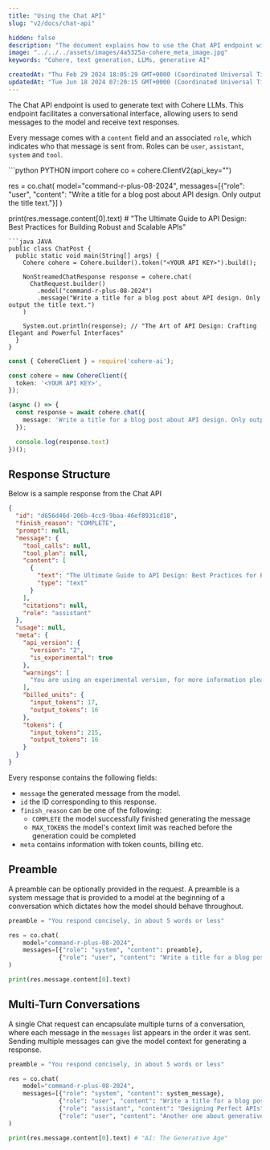 ```yaml
---
title: "Using the Chat API"
slug: "v2/docs/chat-api"

hidden: false 
description: "The document explains how to use the Chat API endpoint with Cohere LLMs to generate text responses in a conversational interface, including examples in Python, Java, and TypeScript. It also covers response structure, multi-turn conversations, and using a `conversation_id` to save chat history."
image: "../../../assets/images/4a5325a-cohere_meta_image.jpg"  
keywords: "Cohere, text generation, LLMs, generative AI"

createdAt: "Thu Feb 29 2024 18:05:29 GMT+0000 (Coordinated Universal Time)"
updatedAt: "Tue Jun 18 2024 07:20:15 GMT+0000 (Coordinated Universal Time)"
---
```

The Chat API endpoint is used to generate text with Cohere LLMs. This endpoint facilitates a conversational interface, allowing users to send messages to the model and receive text responses.

Every message comes with a `content` field and an associated `role`, which indicates who that message is sent from. Roles can be `user`, `assistant`, `system` and `tool`.

<CodeBlocks>
```python PYTHON
import cohere
co = cohere.ClientV2(api_key="<YOUR API KEY>")

res = co.chat(
    model="command-r-plus-08-2024",
    messages=[{"role": "user", "content": "Write a title for a blog post about API design. Only output the title text."}]
)

print(res.message.content[0].text) # "The Ultimate Guide to API Design: Best Practices for Building Robust and Scalable APIs"
```
```java JAVA
public class ChatPost {
  public static void main(String[] args) {
    Cohere cohere = Cohere.builder().token("<YOUR API KEY>").build();

    NonStreamedChatResponse response = cohere.chat(
      ChatRequest.builder()
      	.model("command-r-plus-08-2024")
      	.message("Write a title for a blog post about API design. Only output the title text.")
    )

    System.out.println(response); // "The Art of API Design: Crafting Elegant and Powerful Interfaces"
  }
}
```
```typescript TYPESCRIPT
const { CohereClient } = require('cohere-ai');

const cohere = new CohereClient({
  token: '<YOUR API KEY>',
});

(async () => {
  const response = await cohere.chat({
    message: 'Write a title for a blog post about API design. Only output the title text.',
  });

  console.log(response.text)
})();
```
</CodeBlocks>

## Response Structure

Below is a sample response from the Chat API

```json JSON
{
  "id": "d656d46d-206b-4cc9-9baa-46ef8931cd18",
  "finish_reason": "COMPLETE",
  "prompt": null,
  "message": {
    "tool_calls": null,
    "tool_plan": null,
    "content": [
      {
        "text": "The Ultimate Guide to API Design: Best Practices for Building Robust and Scalable APIs",
        "type": "text"
      }
    ],
    "citations": null,
    "role": "assistant"
  },
  "usage": null,
  "meta": {
    "api_version": {
      "version": "2",
      "is_experimental": true
    },
    "warnings": [
      "You are using an experimental version, for more information please refer to https://docs.cohere.com/versioning-reference"
    ],
    "billed_units": {
      "input_tokens": 17,
      "output_tokens": 16
    },
    "tokens": {
      "input_tokens": 215,
      "output_tokens": 16
    }
  }
}
```

Every response contains the following fields:

- `message` the generated message from the model.
- `id` the ID corresponding to this response.
- `finish_reason` can be one of the following:
  - `COMPLETE` the model successfully finished generating the message
  - `MAX_TOKENS` the model's context limit was reached before the generation could be completed
- `meta` contains information with token counts, billing etc.

## Preamble
A preamble can be optionally provided in the request. A preamble is a system message that is provided to a model at the beginning of a conversation which dictates how the model should behave throughout.

```python PYTHON
preamble = "You respond concisely, in about 5 words or less"

res = co.chat(
    model="command-r-plus-08-2024",
    messages=[{"role": "system", "content": preamble},
              {"role": "user", "content": "Write a title for a blog post about API design. Only output the title text."}] # "Designing Perfect APIs"
)

print(res.message.content[0].text)
```


## Multi-Turn Conversations

A single Chat request can encapsulate multiple turns of a conversation, where each message in the `messages` list appears in the order it was sent. Sending multiple messages can give the model context for generating a response.

```python PYTHON
preamble = "You respond concisely, in about 5 words or less"

res = co.chat(
    model="command-r-plus-08-2024",
    messages=[{"role": "system", "content": system_message},
              {"role": "user", "content": "Write a title for a blog post about API design. Only output the title text."},
              {"role": "assistant", "content": "Designing Perfect APIs"},
              {"role": "user", "content": "Another one about generative AI."}]
)

print(res.message.content[0].text) # "AI: The Generative Age"
```

